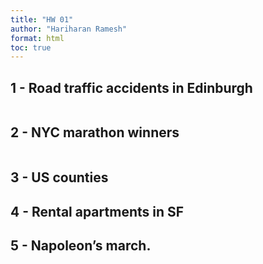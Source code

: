 ```yaml
---
title: "HW 01"
author: "Hariharan Ramesh"
format: html
toc: true
---
```


## 1 - Road traffic accidents in Edinburgh

```r

```

## 2 - NYC marathon winners

```r

```

## 3 - US counties


## 4 - Rental apartments in SF


## 5 - Napoleon’s march.
